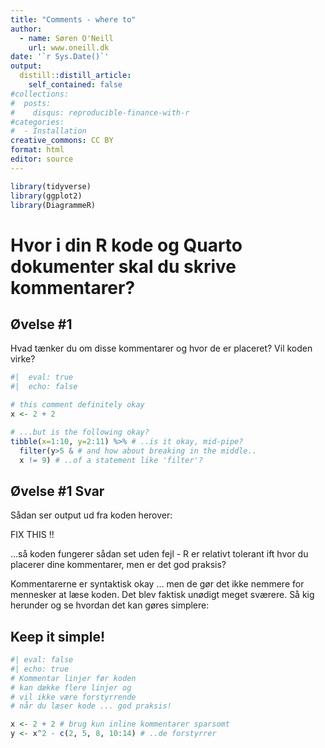 ```yaml
---
title: "Comments - where to"
author:
  - name: Søren O'Neill
    url: www.oneill.dk
date: '`r Sys.Date()`'
output:
  distill::distill_article:
    self_contained: false
#collections:
#  posts:
#    disqus: reproducible-finance-with-r
#categories:
#  - Installation
creative_commons: CC BY
format: html
editor: source
---
```


```r
library(tidyverse)
library(ggplot2)
library(DiagrammeR)
```

# Hvor i din R kode og Quarto dokumenter skal du skrive kommentarer?

::: {.callout-note collapse=false}

# Øvelse #1

Hvad tænker du om disse kommentarer og hvor de er placeret? Vil koden virke?

```r
#|  eval: true
#|  echo: false

# this comment definitely okay
x <- 2 + 2

# ...but is the following okay?
tibble(x=1:10, y=2:11) %>% # ..is it okay, mid-pipe?
  filter(y>5 & # and how about breaking in the middle..
  x != 9) # ..of a statement like 'filter'?
```

:::

::: {.callout-note collapse=true}
# Øvelse #1 Svar

Sådan ser output ud fra koden herover:

FIX THIS !!

...så koden fungerer sådan set uden fejl - R er relativt tolerant ift hvor du placerer dine kommentarer, men er det god praksis?

Kommentarerne er syntaktisk okay ... men de gør det ikke nemmere for mennesker at læse koden. Det blev faktisk unødigt meget sværere. Så kig herunder og se hvordan det kan gøres simplere:

:::

::: {.callout-note collapse=true}
## Keep it simple!

```r
#| eval: false
#| echo: true
# Kommentar linjer før koden
# kan dække flere linjer og
# vil ikke være forstyrrende
# når du læser kode ... god praksis!

x <- 2 + 2 # brug kun inline kommentarer sparsomt
y <- x^2 - c(2, 5, 8, 10:14) # ..de forstyrrer
```

:::


<script src="https://giscus.app/client.js"
        data-repo="sorenoneill/r4phd"
        data-repo-id="R_kgDOJ9etDQ"
        data-category="Announcements"
        data-category-id="DIC_kwDOJ9etDc4CYApF"
        data-mapping="pathname"
        data-strict="0"
        data-reactions-enabled="0"
        data-emit-metadata="0"
        data-input-position="bottom"
        data-theme="cobalt"
        data-lang="en"
        crossorigin="anonymous"
        async>
</script>